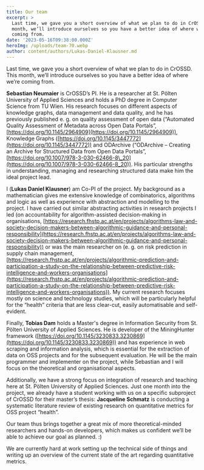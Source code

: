 ```yaml
---
title: Our team
excerpt: >
  Last time, we gave you a short overview of what we plan to do in CrOSSD. This
  month, we’ll introduce ourselves so you have a better idea of where we’re
  coming from.
date: '2023-05-16T09:38:00.000Z'
heroImg: /uploads/team-70.webp
author: content/authors/Lukas-Daniel-Klausner.md
---
```



Last time, we gave you a short overview of what we plan to do in CrOSSD. This month, we’ll introduce ourselves so you have a better idea of where we’re coming from. 

**Sebastian Neumaier** is CrOSSD’s PI. He is a researcher at St. Pölten University of Applied Sciences and holds a PhD degree in Computer Science from TU Wien. His research focuses on different aspects of knowledge graphs, data management and data quality, and he has previously published e. g. on quality assessment of open data (“Automated Quality Assessment of Metadata across Open Data Portals”, [https://doi.org/10.1145/2964909](https://doi.org/10.1145/2964909)), Knowledge Graphs ([https://doi.org/10.1145/3447772](https://doi.org/10.1145/3447772)) and ODArchive (“ODArchive – Creating an Archive for Structured Data from Open Data Portals”, [https://doi.org/10.1007/978-3-030-62466-8\_20](https://doi.org/10.1007/978-3-030-62466-8_20)). His particular strengths in understanding, managing and researching structured data make him the ideal project lead. 

I (**Lukas Daniel Klausner**) am Co-PI of the project. My background as a mathematician gives me extensive knowledge of combinatorics, algorithms and logic as well as experience with abstraction and modelling to the project. I have carried out similar abstracting activities in research projects I led (on accountability for algorithm-assisted decision-making in organisations, [https://research.fhstp.ac.at/en/projects/algorithms-law-and-society-decision-makers-between-algorithmic-guidance-and-personal-responsibility](https://research.fhstp.ac.at/en/projects/algorithms-law-and-society-decision-makers-between-algorithmic-guidance-and-personal-responsibility)) or was the main researcher on (e. g. on risk prediction in supply chain management, [https://research.fhstp.ac.at/en/projects/algorithmic-prediction-and-participation-a-study-on-the-relationship-between-predictive-risk-intelligence-and-workers-organisations](https://research.fhstp.ac.at/en/projects/algorithmic-prediction-and-participation-a-study-on-the-relationship-between-predictive-risk-intelligence-and-workers-organisations)). My current research focuses mostly on science and technology studies, which will be particularly helpful for the “health” criteria that are less clear-cut, easily automatisable and self-evident. 

Finally, **Tobias Dam** holds a Master's degree in Information Security from St. Pölten University of Applied Sciences. He is developer of the MiningHunter framework ([https://doi.org/10.1145/3230833.3230869](https://doi.org/10.1145/3230833.3230869)) and has experience in web scraping and information analysis, which is essential for the extraction of data on OSS projects and for the subsequent evaluation. He will be the main programmer and implementer on the project, while Sebastian and I will focus on the theoretical and organisational aspects. 

Additionally, we have a strong focus on integration of research and teaching here at St. Pölten University of Applied Sciences. Just one month into the project, we already have a student working with us on a specific subproject of CrOSSD for their master’s thesis: **Jacqueline Schmatz** is conducting a systematic literature review of existing research on quantitative metrics for OSS project “health”. 

Our team thus brings together a great mix of more theoretical-minded researchers and hands-on developers, which makes us confident we’ll be able to achieve our goal as planned. :) 

We are currently hard at work setting up the technical side of things and writing up an overview of the current state of the art regarding quantitative metrics.

